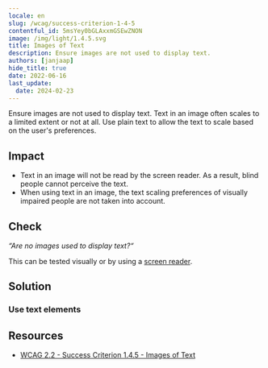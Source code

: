 ```yaml
---
locale: en
slug: /wcag/success-criterion-1-4-5
contentful_id: 5msYey0bGLAxxmGSEwZNON
image: /img/light/1.4.5.svg
title: Images of Text
description: Ensure images are not used to display text.
authors: [janjaap]
hide_title: true
date: 2022-06-16
last_update:
  date: 2024-02-23
---
```


<Hero
  title="Images of Text"
  imageSrc="/img/light/1.4.5.svg"
  alt="WCAG 1.4.5 - Logo"
  prefix="Success Criterion 1.4.5"
  suffix="Level AA"
/>

Ensure images are not used to display text. Text in an image often scales to a limited extent or not at all. Use plain text to allow the text to scale based on the user's preferences.

## Impact

- Text in an image will not be read by the screen reader. As a result, blind people cannot perceive the text.
- When using text in an image, the text scaling preferences of visually impaired people are not taken into account.

## Check

*“Are no images used to display text?“*

This can be tested visually or by using a [screen reader](/en/stats/screen-reader).

## Solution

### Use text elements

<CodeSample id="text-element" locale="en"/>

## Resources

- [WCAG 2.2 - Success Criterion 1.4.5 - Images of Text](https://www.w3.org/TR/WCAG22/#images-of-text)

